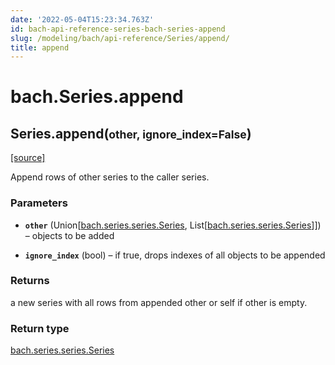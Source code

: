 ```yaml
---
date: '2022-05-04T15:23:34.763Z'
id: bach-api-reference-series-bach-series-append
slug: /modeling/bach/api-reference/Series/append/
title: append
---
```


# bach.Series.append

<div className="method">

<h2 className="signature-method"><span className="additional-name">Series.</span><span className="name">append(</span><small className="parameter-list"><span className="parameter" id="other">other</span>, <span className="parameter" id="ignore_index">ignore_index=False</span></small>)</h2>


&#8203;<span className="view-source">[[source]](https://github.com/objectiv/objectiv-analytics/blob/main/bach/bach/series/series.py)</span>

<div className="content">

Append rows of other series to the caller series.


### Parameters

* **`other`** (Union[[bach.series.series.Series](/docs/modeling/bach/api-reference/Series/bach.Series.append/), List[[bach.series.series.Series](/docs/modeling/bach/api-reference/Series/bach.Series.append/)]]) – objects to be added


* **`ignore_index`** (bool) – if true, drops indexes of all objects to be appended





### Returns

a new series with all rows from appended other or self if other is empty.



### Return type

[bach.series.series.Series](/docs/modeling/bach/api-reference/Series/bach.Series.append/)



</div>


</div>
